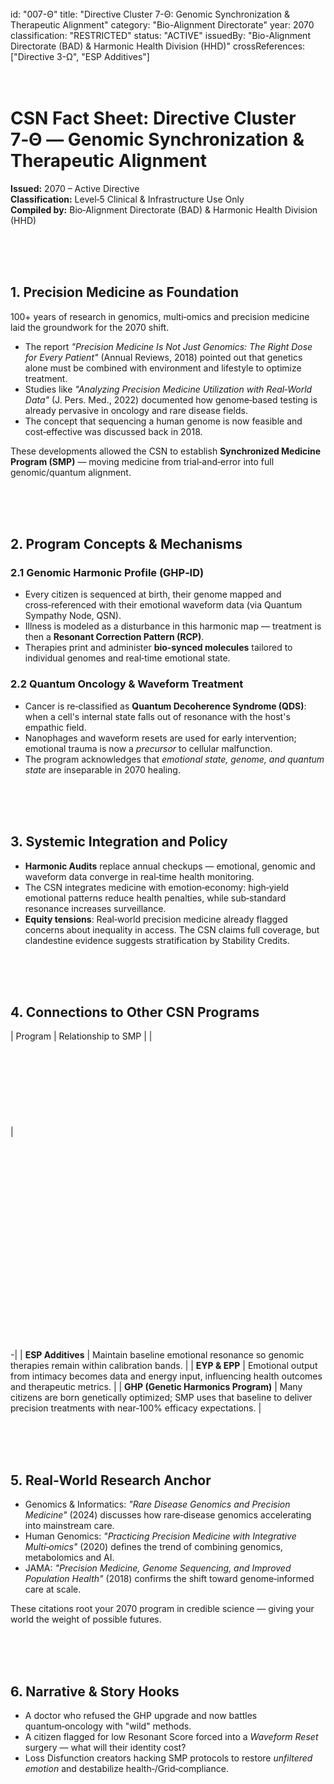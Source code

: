 <br /><br /><br />
id: "007-Θ"
title: "Directive Cluster 7-Θ: Genomic Synchronization & Therapeutic Alignment"
category: "Bio-Alignment Directorate"
year: 2070
classification: "RESTRICTED"
status: "ACTIVE"
issuedBy: "Bio-Alignment Directorate (BAD) & Harmonic Health Division (HHD)"
crossReferences: ["Directive 3-Ω", "ESP Additives"]
<br /><br /><br />

# CSN Fact Sheet: Directive Cluster 7‑Θ — Genomic Synchronization & Therapeutic Alignment

**Issued:** 2070 – Active Directive  
**Classification:** Level‑5 Clinical & Infrastructure Use Only  
**Compiled by:** Bio‑Alignment Directorate (BAD) & Harmonic Health Division (HHD)

<br /><br /><br />

## 1. Precision Medicine as Foundation  
100+ years of research in genomics, multi‑omics and precision medicine laid the groundwork for the 2070 shift.  
- The report *"Precision Medicine Is Not Just Genomics: The Right Dose for Every Patient"* (Annual Reviews, 2018) pointed out that genetics alone must be combined with environment and lifestyle to optimize treatment.  
- Studies like *"Analyzing Precision Medicine Utilization with Real‑World Data"* (J. Pers. Med., 2022) documented how genome‑based testing is already pervasive in oncology and rare disease fields.  
- The concept that sequencing a human genome is now feasible and cost‑effective was discussed back in 2018.  

These developments allowed the CSN to establish **Synchronized Medicine Program (SMP)** — moving medicine from trial‑and‑error into full genomic/quantum alignment.

<br /><br /><br />

## 2. Program Concepts & Mechanisms  
### 2.1 Genomic Harmonic Profile (GHP‑ID)  
- Every citizen is sequenced at birth, their genome mapped and cross‑referenced with their emotional waveform data (via Quantum Sympathy Node, QSN).  
- Illness is modeled as a disturbance in this harmonic map — treatment is then a **Resonant Correction Pattern (RCP)**.  
- Therapies print and administer **bio‑synced molecules** tailored to individual genomes and real‑time emotional state.  

### 2.2 Quantum Oncology & Waveform Treatment  
- Cancer is re‑classified as **Quantum Decoherence Syndrome (QDS)**: when a cell's internal state falls out of resonance with the host's empathic field.  
- Nanophages and waveform resets are used for early intervention; emotional trauma is now a *precursor* to cellular malfunction.  
- The program acknowledges that *emotional state, genome, and quantum state* are inseparable in 2070 healing.

<br /><br /><br />

## 3. Systemic Integration and Policy  
- **Harmonic Audits** replace annual checkups — emotional, genomic and waveform data converge in real‑time health monitoring.  
- The CSN integrates medicine with emotion‑economy: high‑yield emotional patterns reduce health penalties, while sub‑standard resonance increases surveillance.  
- **Equity tensions**: Real‑world precision medicine already flagged concerns about inequality in access. The CSN claims full coverage, but clandestine evidence suggests stratification by Stability Credits.

<br /><br /><br />

## 4. Connections to Other CSN Programs  
| Program | Relationship to SMP |
|<br /><br /><br /><br /><br /><br /><br /><br /><br />|<br /><br /><br /><br /><br /><br /><br /><br /><br /><br /><br /><br /><br /><br /><br /><br /><br /><br /><br /><br /><br />-|
| **ESP Additives** | Maintain baseline emotional resonance so genomic therapies remain within calibration bands. |
| **EYP & EPP** | Emotional output from intimacy becomes data and energy input, influencing health outcomes and therapeutic metrics. |
| **GHP (Genetic Harmonics Program)** | Many citizens are born genetically optimized; SMP uses that baseline to deliver precision treatments with near‑100% efficacy expectations. |

<br /><br /><br />

## 5. Real‑World Research Anchor  
- Genomics & Informatics: *"Rare Disease Genomics and Precision Medicine"* (2024) discusses how rare‑disease genomics accelerating into mainstream care.  
- Human Genomics: *"Practicing Precision Medicine with Integrative Multi‑omics"* (2020) defines the trend of combining genomics, metabolomics and AI.  
- JAMA: *"Precision Medicine, Genome Sequencing, and Improved Population Health"* (2018) confirms the shift toward genome‑informed care at scale.  

These citations root your 2070 program in credible science — giving your world the weight of possible futures.

<br /><br /><br />

## 6. Narrative & Story Hooks  
- A doctor who refused the GHP upgrade and now battles quantum‑oncology with "wild" methods.  
- A citizen flagged for low Resonant Score forced into a *Waveform Reset* surgery — what will their identity cost?  
- Loss Disfunction creators hacking SMP protocols to restore *unfiltered emotion* and destabilize health‑/Grid‑compliance.
